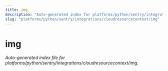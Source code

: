 ```yaml
---
title: img
description: "Auto-generated index for platforms/python/sentry/integrations/cloudresourcecontext/img"
slug: "platforms/python/sentry/integrations/cloudresourcecontext/img"
---
```


# img

_Auto-generated index file for platforms/python/sentry/integrations/cloudresourcecontext/img._
